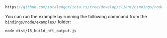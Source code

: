 
<DotEnvWarning/>

```ts reference
https://github.com/iotaledger/iota.rs/tree/develop/client/bindings/nodejs/examples/15_build_nft_output.ts
```

You can run the example by running the following command from the `bindings/node/examples/` folder:

```bash
node dist/15_build_nft_output.js
```
